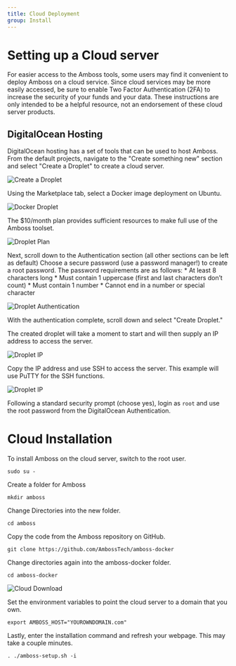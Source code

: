 ---
title: Cloud Deployment
group: Install
---

# Setting up a Cloud server
For easier access to the Amboss tools, some users may find it convenient to deploy Amboss on a cloud service. 
Since cloud services may be more easily accessed, be sure to enable Two Factor Authentication (2FA) to increase the security of your funds and your data.
These instructions are only intended to be a helpful resource, not an endorsement of these cloud server products.

## DigitalOcean Hosting
DigitalOcean hosting has a set of tools that can be used to host Amboss. 
From the default projects, navigate to the "Create something new" section and select "Create a Droplet" to create a cloud server.

![Create a Droplet](/assets/docs/raspiblitz/DO-create-droplet.png)

Using the Marketplace tab, select a Docker image deployment on Ubuntu.

![Docker Droplet](/assets/docs/raspiblitz/DO-droplet-docker.png)

The $10/month plan provides sufficient resources to make full use of the Amboss toolset.

![Droplet Plan](/assets/docs/raspiblitz/DO-droplet-plan.png)

Next, scroll down to the Authentication section (all other sections can be left as default)
Choose a secure password (use a password manager!) to create a root password.
The password requirements are as follows:
    * At least 8 characters long
    * Must contain 1 uppercase (first and last characters don’t count)
    * Must contain 1 number
    * Cannot end in a number or special character 

![Droplet Authentication](/assets/docs/raspiblitz/DO-droplet-password.png)

With the authentication complete, scroll down and select "Create Droplet."

The created droplet will take a moment to start and will then supply an IP address to access the server.

![Droplet IP](/assets/docs/raspiblitz/DO-droplet-IP.png)

Copy the IP address and use SSH to access the server. This example will use PuTTY for the SSH functions.

![Droplet IP](/assets/docs/raspiblitz/DO-droplet-IP.png)

Following a standard security prompt (choose yes), login as `root` and use the root password from the DigitalOcean Authentication.

# Cloud Installation

To install Amboss on the cloud server, switch to the root user.

`sudo su - `

Create a folder for Amboss

`mkdir amboss`

Change Directories into the new folder.

`cd amboss`

Copy the code from the Amboss repository on GitHub.

`git clone https://github.com/AmbossTech/amboss-docker`

Change directories again into the amboss-docker folder.

`cd amboss-docker`

![Cloud Download](/assets/docs/raspiblitz/DO-PuTTY-git.png)

Set the environment variables to point the cloud server to a domain that you own.

`export AMBOSS_HOST="YOUROWNDOMAIN.com"`

Lastly, enter the installation command and refresh your webpage. This may take a couple minutes.

`. ./amboss-setup.sh -i `